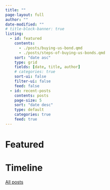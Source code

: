 ```yaml
---
title: ""
page-layout: full
author: ""
date-modified: ""
# title-block-banner: true
listing:
  - id: featured
    contents: 
      - ./posts/buying-us-bond.qmd
      - ./posts/steps-of-buying-us-bonds.qmd
    sort: "date asc"
    type: grid
    fields: [date, title, author]
    # categories: true
    sort-ui: false
    filter-ui: false
    feed: false
  - id: recent-posts
    contents: posts
    page-size: 5
    sort: "date desc"
    type: default
    categories: true
    feed: true
---
```


# Featured

:::{#featured}
:::

# Timeline

:::{#recent-posts}
:::

[All posts](./time-machine.qmd)
